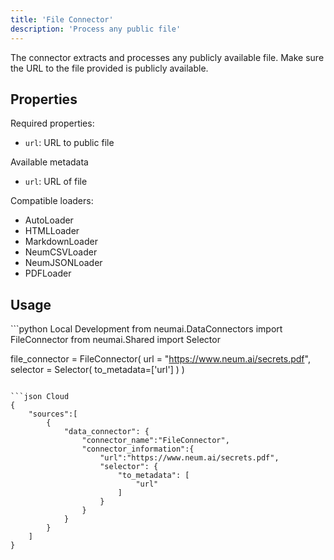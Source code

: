```yaml
---
title: 'File Connector'
description: 'Process any public file'
---
```


The connector extracts and processes any publicly available file. Make sure the URL to the file provided is publicly available.

## Properties

Required properties:
- `url`: URL to public file

Available metadata
- `url`: URL of file 

Compatible loaders:
- AutoLoader
- HTMLLoader
- MarkdownLoader
- NeumCSVLoader
- NeumJSONLoader
- PDFLoader

## Usage

<CodeGroup>
```python Local Development
from neumai.DataConnectors import FileConnector
from neumai.Shared import Selector

file_connector =  FileConnector(
    url = "https://www.neum.ai/secrets.pdf",
    selector = Selector(
        to_metadata=['url']
    )
)
```

```json Cloud
{
    "sources":[
        {
            "data_connector": {
                "connector_name":"FileConnector",
                "connector_information":{
                    "url":"https://www.neum.ai/secrets.pdf",
                    "selector": {
                        "to_metadata": [
                            "url"
                        ]
                    }
                }
            }
        }
    ]
}
```

</CodeGroup>